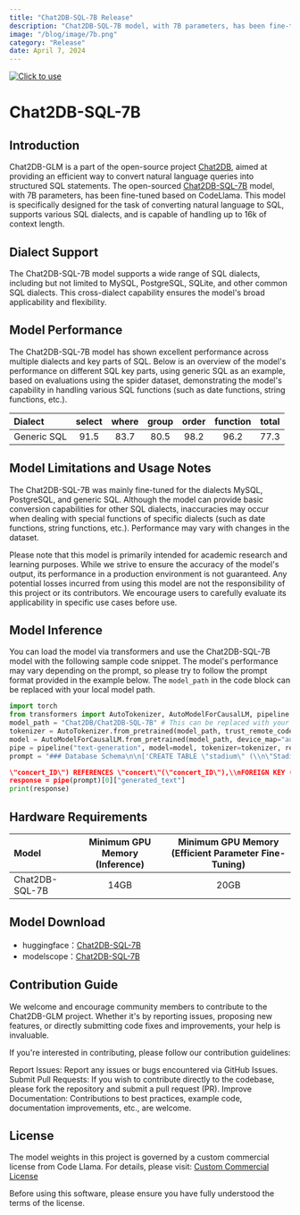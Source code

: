 ```yaml
---
title: "Chat2DB-SQL-7B Release"
description: "Chat2DB-SQL-7B model, with 7B parameters, has been fine-tuned based on CodeLlama. This model is specifically designed for the task of converting natural language to SQL, supports various SQL dialects, and is capable of handling up to 16k of context length."
image: "/blog/image/7b.png"
category: "Release"
date: April 7, 2024
---
```

[![Click to use](/image/blog/bg/chat2db1.png)](https://app.chat2db.ai/)
# Chat2DB-SQL-7B


<Authors date="April 7, 2024">
  <Author name="Jing" link="https://chat2db.ai" />
</Authors>

## Introduction

Chat2DB-GLM is a part of the open-source project [Chat2DB](https://github.com/codePhiliaX/Chat2DB/), aimed at providing an efficient way to convert natural language queries into structured SQL statements. The open-sourced [Chat2DB-SQL-7B](https://huggingface.co/Chat2DB/Chat2DB-SQL-7B) model, with 7B parameters, has been fine-tuned based on CodeLlama. This model is specifically designed for the task of converting natural language to SQL, supports various SQL dialects, and is capable of handling up to 16k of context length.

## Dialect Support

The Chat2DB-SQL-7B model supports a wide range of SQL dialects, including but not limited to MySQL, PostgreSQL, SQLite, and other common SQL dialects. This cross-dialect capability ensures the model's broad applicability and flexibility.

## Model Performance

The Chat2DB-SQL-7B model has shown excellent performance across multiple dialects and key parts of SQL. Below is an overview of the model's performance on different SQL key parts, using generic SQL as an example, based on evaluations using the spider dataset, demonstrating the model's capability in handling various SQL functions (such as date functions, string functions, etc.).

| Dialect      | select | where | group | order | function | total |
|:-------------|:------:|:-----:|:-----:|:-----:|:--------:|:-----:|
| Generic SQL  | 91.5   | 83.7  | 80.5  | 98.2  | 96.2     | 77.3  |

## Model Limitations and Usage Notes

The Chat2DB-SQL-7B was mainly fine-tuned for the dialects MySQL, PostgreSQL, and generic SQL. Although the model can provide basic conversion capabilities for other SQL dialects, inaccuracies may occur when dealing with special functions of specific dialects (such as date functions, string functions, etc.). Performance may vary with changes in the dataset.

Please note that this model is primarily intended for academic research and learning purposes. While we strive to ensure the accuracy of the model's output, its performance in a production environment is not guaranteed. Any potential losses incurred from using this model are not the responsibility of this project or its contributors. We encourage users to carefully evaluate its applicability in specific use cases before use.

## Model Inference

You can load the model via transformers and use the Chat2DB-SQL-7B model with the following sample code snippet. The model's performance may vary depending on the prompt, so please try to follow the prompt format provided in the example below. The `model_path` in the code block can be replaced with your local model path.

```python
import torch
from transformers import AutoTokenizer, AutoModelForCausalLM, pipeline
model_path = "Chat2DB/Chat2DB-SQL-7B" # This can be replaced with your local model path
tokenizer = AutoTokenizer.from_pretrained(model_path, trust_remote_code=True)
model = AutoModelForCausalLM.from_pretrained(model_path, device_map="auto", trust_remote_code=True, torch_dtype=torch.float16, use_cache=True)
pipe = pipeline("text-generation", model=model, tokenizer=tokenizer, return_full_text=False, max_new_tokens=100)
prompt = "### Database Schema\n\n['CREATE TABLE \"stadium\" (\\n\"Stadium_ID\" int,\\n\"Location\" text,\\n\"Name\" text,\\n\"Capacity\" int,\\n\"Highest\" int,\\n\"Lowest\" int,\\n\"Average\" int,\\nPRIMARY KEY (\"Stadium_ID\")\\n);', 'CREATE TABLE \"singer\" (\\n\"Singer_ID\" int,\\n\"Name\" text,\\n\"Country\" text,\\n\"Song_Name\" text,\\n\"Song_release_year\" text,\\n\"Age\" int,\\n\"Is_male\" bool,\\nPRIMARY KEY (\"Singer_ID\")\\n);', 'CREATE TABLE \"concert\" (\\n\"concert_ID\" int,\\n\"concert_Name\" text,\\n\"Theme\" text,\\n\"Stadium_ID\" text,\\n\"Year\" text,\\nPRIMARY KEY (\"concert_ID\"),\\nFOREIGN KEY (\"Stadium_ID\") REFERENCES \"stadium\"(\"Stadium_ID\")\\n);', 'CREATE TABLE \"singer_in_concert\" (\\n\"concert_ID\" int,\\n\"Singer_ID\" text,\\nPRIMARY KEY (\"concert_ID\",\"Singer_ID\"),\\nFOREIGN KEY (

\"concert_ID\") REFERENCES \"concert\"(\"concert_ID\"),\\nFOREIGN KEY (\"Singer_ID\") REFERENCES \"singer\"(\"Singer_ID\")\\n);']\n\n\n### Task \n\nBased on the provided database schema information, How many singers do we have?[SQL]\n"
response = pipe(prompt)[0]["generated_text"]
print(response)
```

## Hardware Requirements

| Model           | Minimum GPU Memory (Inference) | Minimum GPU Memory (Efficient Parameter Fine-Tuning) |
|:----------------|:-------------------------------:|:----------------------------------------------------:|
| Chat2DB-SQL-7B  |             14GB               |                         20GB                         |

## Model Download
- huggingface：[Chat2DB-SQL-7B](https://huggingface.co/Chat2DB/Chat2DB-SQL-7B)
- modelscope：[Chat2DB-SQL-7B](https://modelscope.cn/models/Chat2DB/Chat2DB-SQL-7B/summary)

## Contribution Guide
We welcome and encourage community members to contribute to the Chat2DB-GLM project. Whether it's by reporting issues, proposing new features, or directly submitting code fixes and improvements, your help is invaluable.

If you're interested in contributing, please follow our contribution guidelines:

Report Issues: Report any issues or bugs encountered via GitHub Issues.
Submit Pull Requests: If you wish to contribute directly to the codebase, please fork the repository and submit a pull request (PR).
Improve Documentation: Contributions to best practices, example code, documentation improvements, etc., are welcome.


## License
The model weights in this project is governed by a custom commercial license from Code Llama. For details, please visit: [Custom Commercial License](https://llama.meta.com/llama-downloads/)

Before using this software, please ensure you have fully understood the terms of the license.

